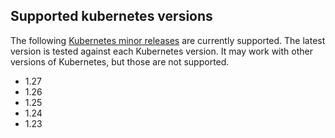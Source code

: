 ## Supported kubernetes versions

The following [Kubernetes minor releases][k8s-releases] are currently supported.
The latest version is tested against each Kubernetes version. It may work with
other versions of Kubernetes, but those are not supported.

* 1.27
* 1.26
* 1.25
* 1.24
* 1.23

[k8s-releases]: https://kubernetes.io/releases/
